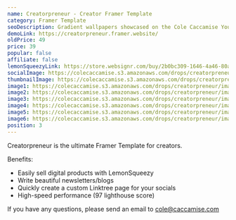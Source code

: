 ```yaml
---
name: Creatorpreneur - Creator Framer Template
category: Framer Template
seoDescription: Gradient wallpapers showcased on the Cole Caccamise YouTube channel.
demoLink: https://creatorpreneur.framer.website/
oldPrice: 49
price: 39
popular: false
affiliate: false
lemonSqueezyLink: https://store.websignr.com/buy/2b0bc309-1646-4a46-80a5-6746bdeeb49f
socialImage: https://colecaccamise.s3.amazonaws.com/drops/creatorpreneur/promo.png
thumbnailImage: https://colecaccamise.s3.amazonaws.com/drops/creatorpreneur/promo.png
image1: https://colecaccamise.s3.amazonaws.com/drops/creatorpreneur/image+1.png
image2: https://colecaccamise.s3.amazonaws.com/drops/creatorpreneur/image+2.png
image3: https://colecaccamise.s3.amazonaws.com/drops/creatorpreneur/image+3.png
image4: https://colecaccamise.s3.amazonaws.com/drops/creatorpreneur/image+4.png
image5: https://colecaccamise.s3.amazonaws.com/drops/creatorpreneur/image+5.png
image6: https://colecaccamise.s3.amazonaws.com/drops/creatorpreneur/image+6.png
position: 3
---
```


Creatorpreneur is the ultimate Framer Template for creators.

Benefits:

- Easily sell digital products with LemonSqueezy
- Write beautiful newsletters/blogs
- Quickly create a custom Linktree page for your socials
- High-speed performance (97 lighthouse score)

If you have any questions, please send an email to
[cole@caccamise.com](mailto:cole@caccamise.com)
